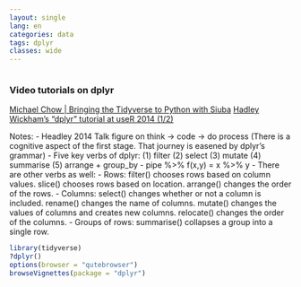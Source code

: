 ```yaml
---
layout: single
lang: en
categories: data
tags: dplyr
classes: wide
---
```


```r

```

### Video tutorials on dplyr

[Michael Chow | Bringing the Tidyverse to Python with Siuba](https://www.youtube.com/watch?v=w4Mi0u4urbQ)
[Hadley Wickham's "dplyr" tutorial at useR 2014 (1/2)](https://www.youtube.com/watch?v=w4Mi0u4urbQ)


Notes:
- Headley 2014 Talk figure on think -> code -> do process (There is a cognitive aspect of the first stage. That journey is easened by dplyr's grammar)
- Five key verbs of dplyr: (1) filter (2) select (3) mutate (4) summarise (5) arrange + group_by
- pipe %>% f(x,y) = x %>% y
- There are other verbs as well:
    - Rows:
filter() chooses rows based on column values.
slice() chooses rows based on location.
arrange() changes the order of the rows.
    - Columns:
select() changes whether or not a column is included.
rename() changes the name of columns.
mutate() changes the values of columns and creates new columns.
relocate() changes the order of the columns.
    - Groups of rows:
summarise() collapses a group into a single row.


```r
library(tidyverse)
?dplyr()
options(browser = "qutebrowser")
browseVignettes(package = "dplyr")
```




